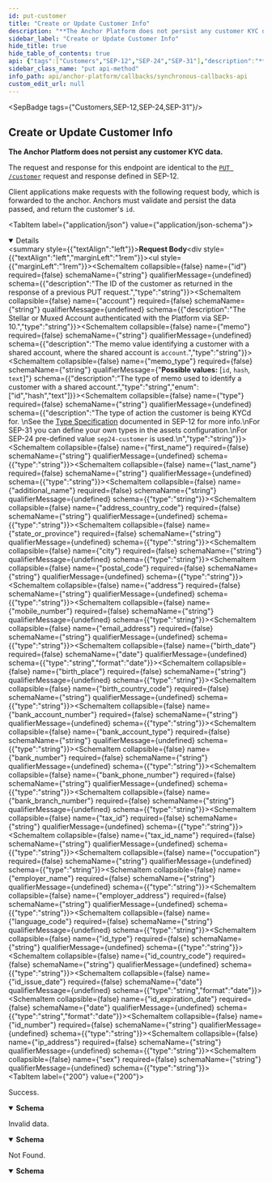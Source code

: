 ```yaml
---
id: put-customer
title: "Create or Update Customer Info"
description: "**The Anchor Platform does not persist any customer KYC data.**"
sidebar_label: "Create or Update Customer Info"
hide_title: true
hide_table_of_contents: true
api: {"tags":["Customers","SEP-12","SEP-24","SEP-31"],"description":"**The Anchor Platform does not persist any customer KYC data.**\n\nThe request and response for this endpoint are identical to the\n[`PUT /customer`](https://github.com/stellar/stellar-protocol/blob/master/ecosystem/sep-0012.md#customer-put)\nrequest and response defined in SEP-12.\n\nClient applications make requests with the following request body, which is forwarded to the anchor. Anchors\nmust validate and persist the data passed, and return the customer's `id`.\n","operationId":"putCustomer","requestBody":{"content":{"application/json":{"schema":{"type":"object","properties":{"id":{"description":"The ID of the customer as returned in the response of a previous PUT request.","type":"string"},"account":{"description":"The Stellar or Muxed Account authenticated with the Platform via SEP-10.","type":"string"},"memo":{"description":"The memo value identifying a customer with a shared account, where the shared account is `account`.","type":"string"},"memo_type":{"description":"The type of memo used to identify a customer with a shared account.","type":"string","enum":["id","hash","text"]},"type":{"description":"The type of action the customer is being KYCd for. \nSee the [Type Specification](https://github.com/stellar/stellar-protocol/blob/master/ecosystem/sep-0012.md#type-specification) documented in SEP-12 for more info.\nFor SEP-31 you can define your own types in the assets configuration.\nFor SEP-24 pre-defined value `sep24-customer` is used.\n","type":"string"},"first_name":{"type":"string"},"last_name":{"type":"string"},"additional_name":{"type":"string"},"address_country_code":{"type":"string"},"state_or_province":{"type":"string"},"city":{"type":"string"},"postal_code":{"type":"string"},"address":{"type":"string"},"mobile_number":{"type":"string"},"email_address":{"type":"string"},"birth_date":{"type":"string","format":"date"},"birth_place":{"type":"string"},"birth_country_code":{"type":"string"},"bank_account_number":{"type":"string"},"bank_account_type":{"type":"string"},"bank_number":{"type":"string"},"bank_phone_number":{"type":"string"},"bank_branch_number":{"type":"string"},"tax_id":{"type":"string"},"tax_id_name":{"type":"string"},"occupation":{"type":"string"},"employer_name":{"type":"string"},"employer_address":{"type":"string"},"language_code":{"type":"string"},"id_type":{"type":"string"},"id_country_code":{"type":"string"},"id_issue_date":{"type":"string","format":"date"},"id_expiration_date":{"type":"string","format":"date"},"id_number":{"type":"string"},"ip_address":{"type":"string"},"sex":{"type":"string"}},"title":"PutCustomerRequest"}}}},"responses":{"200":{"description":"Success.","content":{"application/json":{"schema":{"type":"object","properties":{"id":{"type":"string"}},"title":"PutCustomerResponse"}}}},"400":{"description":"Invalid data.","content":{"application/json":{"schema":{"type":"object","properties":{"error":{"type":"string"},"id":{"type":"string"}},"required":["error"],"title":"Error"}}}},"404":{"description":"Not Found.","content":{"application/json":{"schema":{"type":"object","properties":{"error":{"type":"string"},"id":{"type":"string"}},"required":["error"],"title":"Error"}}}}},"method":"put","path":"/customer","jsonRequestBodyExample":{"id":"string","account":"string","memo":"string","memo_type":"id","type":"string","first_name":"string","last_name":"string","additional_name":"string","address_country_code":"string","state_or_province":"string","city":"string","postal_code":"string","address":"string","mobile_number":"string","email_address":"string","birth_date":"2023-10-27","birth_place":"string","birth_country_code":"string","bank_account_number":"string","bank_account_type":"string","bank_number":"string","bank_phone_number":"string","bank_branch_number":"string","tax_id":"string","tax_id_name":"string","occupation":"string","employer_name":"string","employer_address":"string","language_code":"string","id_type":"string","id_country_code":"string","id_issue_date":"2023-10-27","id_expiration_date":"2023-10-27","id_number":"string","ip_address":"string","sex":"string"},"info":{"version":"2.0.0","description":"The Synchronous Callbacks API specification for the Stellar Anchor Platform project.\n\nThe Synchronous Callbacks API defines requests made by the Platform while it is processing a request from a client application. The\nanchor's responses to these requests affect the Platform responses to the client application.\n","title":"Synchronous Callbacks API"},"postman":{"name":"Create or Update Customer Info","description":{"content":"**The Anchor Platform does not persist any customer KYC data.**\n\nThe request and response for this endpoint are identical to the\n[`PUT /customer`](https://github.com/stellar/stellar-protocol/blob/master/ecosystem/sep-0012.md#customer-put)\nrequest and response defined in SEP-12.\n\nClient applications make requests with the following request body, which is forwarded to the anchor. Anchors\nmust validate and persist the data passed, and return the customer's `id`.\n","type":"text/plain"},"url":{"path":["customer"],"host":["{{baseUrl}}"],"query":[],"variable":[]},"header":[{"key":"Content-Type","value":"application/json"},{"key":"Accept","value":"application/json"}],"method":"PUT","body":{"mode":"raw","raw":"\"\"","options":{"raw":{"language":"json"}}}}}
sidebar_class_name: "put api-method"
info_path: api/anchor-platform/callbacks/synchronous-callbacks-api
custom_edit_url: null
---
```



<SepBadge tags={"Customers,SEP-12,SEP-24,SEP-31"}/>


## Create or Update Customer Info



**The Anchor Platform does not persist any customer KYC data.**

The request and response for this endpoint are identical to the
[`PUT /customer`](https://github.com/stellar/stellar-protocol/blob/master/ecosystem/sep-0012.md#customer-put)
request and response defined in SEP-12.

Client applications make requests with the following request body, which is forwarded to the anchor. Anchors
must validate and persist the data passed, and return the customer's `id`.


<MimeTabs><TabItem label={"application/json"} value={"application/json-schema"}><details style={{}} data-collapsed={false} open={true}><summary style={{"textAlign":"left"}}><strong>Request Body</strong></summary><div style={{"textAlign":"left","marginLeft":"1rem"}}></div><ul style={{"marginLeft":"1rem"}}><SchemaItem collapsible={false} name={"id"} required={false} schemaName={"string"} qualifierMessage={undefined} schema={{"description":"The ID of the customer as returned in the response of a previous PUT request.","type":"string"}}></SchemaItem><SchemaItem collapsible={false} name={"account"} required={false} schemaName={"string"} qualifierMessage={undefined} schema={{"description":"The Stellar or Muxed Account authenticated with the Platform via SEP-10.","type":"string"}}></SchemaItem><SchemaItem collapsible={false} name={"memo"} required={false} schemaName={"string"} qualifierMessage={undefined} schema={{"description":"The memo value identifying a customer with a shared account, where the shared account is `account`.","type":"string"}}></SchemaItem><SchemaItem collapsible={false} name={"memo_type"} required={false} schemaName={"string"} qualifierMessage={"**Possible values:** [`id`, `hash`, `text`]"} schema={{"description":"The type of memo used to identify a customer with a shared account.","type":"string","enum":["id","hash","text"]}}></SchemaItem><SchemaItem collapsible={false} name={"type"} required={false} schemaName={"string"} qualifierMessage={undefined} schema={{"description":"The type of action the customer is being KYCd for. \nSee the [Type Specification](https://github.com/stellar/stellar-protocol/blob/master/ecosystem/sep-0012.md#type-specification) documented in SEP-12 for more info.\nFor SEP-31 you can define your own types in the assets configuration.\nFor SEP-24 pre-defined value `sep24-customer` is used.\n","type":"string"}}></SchemaItem><SchemaItem collapsible={false} name={"first_name"} required={false} schemaName={"string"} qualifierMessage={undefined} schema={{"type":"string"}}></SchemaItem><SchemaItem collapsible={false} name={"last_name"} required={false} schemaName={"string"} qualifierMessage={undefined} schema={{"type":"string"}}></SchemaItem><SchemaItem collapsible={false} name={"additional_name"} required={false} schemaName={"string"} qualifierMessage={undefined} schema={{"type":"string"}}></SchemaItem><SchemaItem collapsible={false} name={"address_country_code"} required={false} schemaName={"string"} qualifierMessage={undefined} schema={{"type":"string"}}></SchemaItem><SchemaItem collapsible={false} name={"state_or_province"} required={false} schemaName={"string"} qualifierMessage={undefined} schema={{"type":"string"}}></SchemaItem><SchemaItem collapsible={false} name={"city"} required={false} schemaName={"string"} qualifierMessage={undefined} schema={{"type":"string"}}></SchemaItem><SchemaItem collapsible={false} name={"postal_code"} required={false} schemaName={"string"} qualifierMessage={undefined} schema={{"type":"string"}}></SchemaItem><SchemaItem collapsible={false} name={"address"} required={false} schemaName={"string"} qualifierMessage={undefined} schema={{"type":"string"}}></SchemaItem><SchemaItem collapsible={false} name={"mobile_number"} required={false} schemaName={"string"} qualifierMessage={undefined} schema={{"type":"string"}}></SchemaItem><SchemaItem collapsible={false} name={"email_address"} required={false} schemaName={"string"} qualifierMessage={undefined} schema={{"type":"string"}}></SchemaItem><SchemaItem collapsible={false} name={"birth_date"} required={false} schemaName={"date"} qualifierMessage={undefined} schema={{"type":"string","format":"date"}}></SchemaItem><SchemaItem collapsible={false} name={"birth_place"} required={false} schemaName={"string"} qualifierMessage={undefined} schema={{"type":"string"}}></SchemaItem><SchemaItem collapsible={false} name={"birth_country_code"} required={false} schemaName={"string"} qualifierMessage={undefined} schema={{"type":"string"}}></SchemaItem><SchemaItem collapsible={false} name={"bank_account_number"} required={false} schemaName={"string"} qualifierMessage={undefined} schema={{"type":"string"}}></SchemaItem><SchemaItem collapsible={false} name={"bank_account_type"} required={false} schemaName={"string"} qualifierMessage={undefined} schema={{"type":"string"}}></SchemaItem><SchemaItem collapsible={false} name={"bank_number"} required={false} schemaName={"string"} qualifierMessage={undefined} schema={{"type":"string"}}></SchemaItem><SchemaItem collapsible={false} name={"bank_phone_number"} required={false} schemaName={"string"} qualifierMessage={undefined} schema={{"type":"string"}}></SchemaItem><SchemaItem collapsible={false} name={"bank_branch_number"} required={false} schemaName={"string"} qualifierMessage={undefined} schema={{"type":"string"}}></SchemaItem><SchemaItem collapsible={false} name={"tax_id"} required={false} schemaName={"string"} qualifierMessage={undefined} schema={{"type":"string"}}></SchemaItem><SchemaItem collapsible={false} name={"tax_id_name"} required={false} schemaName={"string"} qualifierMessage={undefined} schema={{"type":"string"}}></SchemaItem><SchemaItem collapsible={false} name={"occupation"} required={false} schemaName={"string"} qualifierMessage={undefined} schema={{"type":"string"}}></SchemaItem><SchemaItem collapsible={false} name={"employer_name"} required={false} schemaName={"string"} qualifierMessage={undefined} schema={{"type":"string"}}></SchemaItem><SchemaItem collapsible={false} name={"employer_address"} required={false} schemaName={"string"} qualifierMessage={undefined} schema={{"type":"string"}}></SchemaItem><SchemaItem collapsible={false} name={"language_code"} required={false} schemaName={"string"} qualifierMessage={undefined} schema={{"type":"string"}}></SchemaItem><SchemaItem collapsible={false} name={"id_type"} required={false} schemaName={"string"} qualifierMessage={undefined} schema={{"type":"string"}}></SchemaItem><SchemaItem collapsible={false} name={"id_country_code"} required={false} schemaName={"string"} qualifierMessage={undefined} schema={{"type":"string"}}></SchemaItem><SchemaItem collapsible={false} name={"id_issue_date"} required={false} schemaName={"date"} qualifierMessage={undefined} schema={{"type":"string","format":"date"}}></SchemaItem><SchemaItem collapsible={false} name={"id_expiration_date"} required={false} schemaName={"date"} qualifierMessage={undefined} schema={{"type":"string","format":"date"}}></SchemaItem><SchemaItem collapsible={false} name={"id_number"} required={false} schemaName={"string"} qualifierMessage={undefined} schema={{"type":"string"}}></SchemaItem><SchemaItem collapsible={false} name={"ip_address"} required={false} schemaName={"string"} qualifierMessage={undefined} schema={{"type":"string"}}></SchemaItem><SchemaItem collapsible={false} name={"sex"} required={false} schemaName={"string"} qualifierMessage={undefined} schema={{"type":"string"}}></SchemaItem></ul></details></TabItem></MimeTabs><div><ApiTabs><TabItem label={"200"} value={"200"}><div>

Success.

</div><div><MimeTabs schemaType={"response"}><TabItem label={"application/json"} value={"application/json"}><SchemaTabs><TabItem label={"Schema"} value={"Schema"}><details style={{}} data-collapsed={false} open={true}><summary style={{"textAlign":"left"}}><strong>Schema</strong></summary><div style={{"textAlign":"left","marginLeft":"1rem"}}></div><ul style={{"marginLeft":"1rem"}}><SchemaItem collapsible={false} name={"id"} required={false} schemaName={"string"} qualifierMessage={undefined} schema={{"type":"string"}}></SchemaItem></ul></details></TabItem><TabItem label={"Example (from schema)"} value={"Example (from schema)"}><ResponseSamples responseExample={"{\n  \"id\": \"string\"\n}"} language={"json"}></ResponseSamples></TabItem></SchemaTabs></TabItem></MimeTabs></div></TabItem><TabItem label={"400"} value={"400"}><div>

Invalid data.

</div><div><MimeTabs schemaType={"response"}><TabItem label={"application/json"} value={"application/json"}><SchemaTabs><TabItem label={"Schema"} value={"Schema"}><details style={{}} data-collapsed={false} open={true}><summary style={{"textAlign":"left"}}><strong>Schema</strong></summary><div style={{"textAlign":"left","marginLeft":"1rem"}}></div><ul style={{"marginLeft":"1rem"}}><SchemaItem collapsible={false} name={"error"} required={true} schemaName={"string"} qualifierMessage={undefined} schema={{"type":"string"}}></SchemaItem><SchemaItem collapsible={false} name={"id"} required={false} schemaName={"string"} qualifierMessage={undefined} schema={{"type":"string"}}></SchemaItem></ul></details></TabItem><TabItem label={"Example (from schema)"} value={"Example (from schema)"}><ResponseSamples responseExample={"{\n  \"error\": \"string\",\n  \"id\": \"string\"\n}"} language={"json"}></ResponseSamples></TabItem></SchemaTabs></TabItem></MimeTabs></div></TabItem><TabItem label={"404"} value={"404"}><div>

Not Found.

</div><div><MimeTabs schemaType={"response"}><TabItem label={"application/json"} value={"application/json"}><SchemaTabs><TabItem label={"Schema"} value={"Schema"}><details style={{}} data-collapsed={false} open={true}><summary style={{"textAlign":"left"}}><strong>Schema</strong></summary><div style={{"textAlign":"left","marginLeft":"1rem"}}></div><ul style={{"marginLeft":"1rem"}}><SchemaItem collapsible={false} name={"error"} required={true} schemaName={"string"} qualifierMessage={undefined} schema={{"type":"string"}}></SchemaItem><SchemaItem collapsible={false} name={"id"} required={false} schemaName={"string"} qualifierMessage={undefined} schema={{"type":"string"}}></SchemaItem></ul></details></TabItem><TabItem label={"Example (from schema)"} value={"Example (from schema)"}><ResponseSamples responseExample={"{\n  \"error\": \"string\",\n  \"id\": \"string\"\n}"} language={"json"}></ResponseSamples></TabItem></SchemaTabs></TabItem></MimeTabs></div></TabItem></ApiTabs></div>
